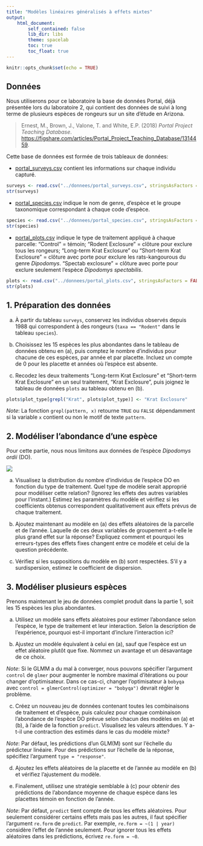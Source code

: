 ```yaml
---
title: "Modèles linéaires généralisés à effets mixtes"
output:
    html_document:
        self_contained: false
        lib_dir: libs
        theme: spacelab
        toc: true
        toc_float: true
---
```


```r
knitr::opts_chunk$set(echo = TRUE)
```

## Données

Nous utiliserons pour ce laboratoire la base de données Portal, déjà présentée lors du laboratoire 2, qui contient des données de suivi à long terme de plusieurs espèces de rongeurs sur un site d'étude en Arizona.

> Ernest, M., Brown, J., Valone, T. and White, E.P. (2018) *Portal Project Teaching Database*. [https://figshare.com/articles/Portal_Project_Teaching_Database/1314459](https://figshare.com/articles/Portal_Project_Teaching_Database/1314459).

Cette base de données est formée de trois tableaux de données:

- [portal_surveys.csv](../donnees/portal_surveys.csv) contient les informations sur chaque individu capturé.

```r
surveys <- read.csv("../donnees/portal_surveys.csv", stringsAsFactors = FALSE)
str(surveys)
```

- [portal_species.csv](../donnees/portal_species.csv) indique le nom de genre, d'espèce et le groupe taxonomique correspondant à chaque code d'espèce.

```r
species <- read.csv("../donnees/portal_species.csv", stringsAsFactors = FALSE)
str(species)
```

- [portal_plots.csv](../donnees/portal_plots.csv) indique le type de traitement appliqué à chaque parcelle: "Control" = témoin; "Rodent Exclosure" = clôture pour exclure tous les rongeurs; "Long-term Krat Exclosure" ou "Short-term Krat Exclosure" = clôture avec porte pour exclure les rats-kangourous du genre *Dipodomys*. "Spectab exclosure" = clôture avec porte pour exclure seulement l'espèce *Dipodomys spectabilis*.

```r
plots <- read.csv("../donnees/portal_plots.csv", stringsAsFactors = FALSE)
str(plots)
```


## 1. Préparation des données

a) À partir du tableau `surveys`, conservez les individus observés depuis 1988 qui correspondent à des rongeurs (`taxa == "Rodent"` dans le tableau `species`).

b) Choisissez les 15 espèces les plus abondantes dans le tableau de données obtenu en (a), puis comptez le nombre d'individus pour chacune de ces espèces, par année et par placette. Incluez un compte de 0 pour les placette et années où l'espèce est absente.

c) Recodez les deux traitements "Long-term Krat Exclosure" et "Short-term Krat Exclosure" en un seul traitement, "Krat Exclosure", puis joignez le tableau de données `plots` au tableau obtenu en (b). 

```r
plots$plot_type[grepl("Krat", plots$plot_type)] <- "Krat Exclosure"
```

*Note*: La fonction `grepl(pattern, x)` retourne `TRUE` ou `FALSE` dépendamment si la variable `x` contient ou non le motif de texte `pattern`. 


## 2. Modéliser l'abondance d'une espèce

Pour cette partie, nous nous limitons aux données de l'espèce *Dipodomys ordii* (DO).

![](../images/d_ordii.png)

a) Visualisez la distribution du nombre d'individus de l'espèce DO en fonction du type de traitement. Quel type de modèle serait approprié pour modéliser cette relation? (Ignorez les effets des autres variables pour l'instant.) Estimez les paramètres du modèle et vérifiez si les coefficients obtenus correspondent qualitativement aux effets prévus de chaque traitement.

b) Ajoutez maintenant au modèle en (a) des effets aléatoires de la parcelle et de l'année. Laquelle de ces deux variables de groupement a-t-elle le plus grand effet sur la réponse? Expliquez comment et pourquoi les erreurs-types des effets fixes changent entre ce modèle et celui de la question précédente.

c) Vérifiez si les suppositions du modèle en (b) sont respectées. S'il y a surdispersion, estimez le coefficient de dispersion.


## 3. Modéliser plusieurs espèces

Prenons maintenant le jeu de données complet produit dans la partie 1, soit les 15 espèces les plus abondantes.

a) Utilisez un modèle sans effets aléatoires pour estimer l'abondance selon l'espèce, le type de traitement et leur interaction. Selon la description de l'expérience, pourquoi est-il important d'inclure l'interaction ici?

b) Ajustez un modèle équivalent à celui en (a), sauf que l'espèce est un effet aléatoire plutôt que fixe. Nommez un avantage et un désavantage de ce choix.

*Note*: Si le GLMM a du mal à converger, nous pouvons spécifier l'argument `control` de `glmer` pour augmenter le nombre maximal d'itérations ou pour changer d'optimisateur. Dans ce cas-ci, changer l'optimisateur à `bobyqa` avec `control = glmerControl(optimizer = "bobyqa")` devrait régler le problème.

c) Créez un nouveau jeu de données contenant toutes les combinaisons de traitement et d'espèce, puis calculez pour chaque combinaison l'abondance de l'espèce DO prévue selon chacun des modèles en (a) et (b), à l'aide de la fonction `predict`. Visualisez les valeurs attendues. Y a-t-il une contraction des estimés dans le cas du modèle mixte?

*Note*: Par défaut, les prédictions d'un GLM(M) sont sur l'échelle du prédicteur linéaire. Pour des prédictions sur l'échelle de la réponse, spécifiez l'argument `type = "response"`.

d) Ajoutez les effets aléatoires de la placette et de l'année au modèle en (b) et vérifiez l'ajustement du modèle.

e) Finalement, utilisez une stratégie semblable à (c) pour obtenir des prédictions de l'abondance moyenne de chaque espèce dans les placettes témoin en fonction de l'année.

*Note*: Par défaut, `predict` tient compte de tous les effets aléatoires. Pour seulement considérer certains effets mais pas les autres, il faut spécifier l'argument `re.form` de `predict`. Par exemple, `re.form = ~(1 | year)` considère l'effet de l'année seulement. Pour ignorer tous les effets aléatoires dans les prédictions, écrivez `re.form = ~0`.







